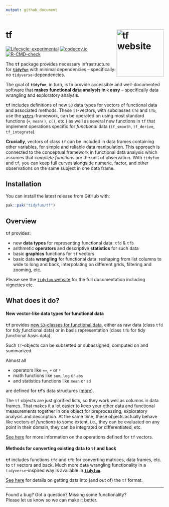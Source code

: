 ```yaml
---
output: github_document
---
```


<!-- README.md is generated from README.Rmd. Please edit that file -->

# tf <a href="https://tidyfun.github.io/tf/"><img src="https://github.com/tidyfun/tidyfun/blob/master/man/figures/logo.gif?raw=true" align="right" height="150" alt="tf website" /></a>

<!-- badges: start -->
[![Lifecycle: experimental](https://img.shields.io/badge/lifecycle-experimental-orange.svg)](https://lifecycle.r-lib.org/articles/stages.html#experimental)
[![codecov.io](https://codecov.io/github/tidyfun/tf/coverage.svg?branch=main)](https://codecov.io/github/tidyfun/tf/branch/main)
[![R-CMD-check](https://github.com/tidyfun/tf/actions/workflows/full-check.yaml/badge.svg)](https://github.com/tidyfun/tf/actions/workflows/full-check.yaml)
<!-- badges: end -->

The **`tf`** package provides necessary infrastructure for [**`tidyfun`**](https://tidyfun.github.io/tidyfun) with minimal dependencies -- specifically: no `tidyverse`-dependencies.  

The goal of **`tidyfun`**, in turn, is to provide accessible and well-documented software that **makes functional data analysis in `R` easy** -- specifically data wrangling and exploratory analysis. 

**`tf`** includes definitions of new `S3` data types for vectors of
functional data and associated methods. These `tf`-vectors, with
subclasses `tfd` and `tfb`, use the [**`vctrs`**](https://vctrs.r-lib.org/)-framework, can be operated
on using most standard functions (`+`, `mean()`, `c()`, etc.) as well as
several new functions in `tf` that implement operations specific for
*functional* data (`tf_smooth`, `tf_derive`, `tf_integrate`).

**Crucially**, vectors of class `tf` can be included in data frames containing other variables, for simple and reliable data manipulation. This approach is connected to the conceptual framework in functional data analysis which assumes that _complete functions_ are the unit of observation. With `tidyfun` and `tf`, you can keep full curves  alongside numeric, factor, and other observations on the same subject in one data frame. 

## Installation

You can install the latest release from GitHub with:

```r
pak::pak("tidyfun/tf")
```

## Overview

**`tf`** provides:

- new **data types** for representing functional data: `tfd` & `tfb`
- arithmetic **operators** and descriptive **statistics** for such data
- basic **graphics** functions for `tf` vectors
- basic data **wrangling** for functional data: reshaping from list columns to wide to long and back, interpolating on different grids, filtering and zooming, etc. 

Please see the [`tidyfun` website](https://tidyfun.github.io/tidyfun) for the full documentation including vignettes etc.

## What does it do?

#### New vector-like data types for functional data

**`tf`** provides [new `S3`-classes for functional data](https://tidyfun.github.io/tidyfun/reference/index.html#section-tf-sub-classes-constructors-converters), either as raw data (class `tfd` for *t*idy *f*unctional *d*ata) or in basis representation (class `tfb` for *t*idy *f*unctional *b*asis data). 

Such `tf`-objects can be subsetted or subassigned, computed on and summarized. 

Almost all

- operators like `==`, `+` or `*`
- math functions like `sum`, `log` or `abs` 
- and statistics functions like `mean` or `sd`  

are defined for **`tf`**'s data structures ([more](https://tidyfun.github.io/tidyfun/reference/index.html#section-arithmetic-logical-and-summary-functions)).

The `tf` objects are just glorified lists, so they work well as columns in data frames. That makes it a lot easier to keep your other data and functional measurements together in one object for preprocessing, exploratory analysis and description. At the same time, these objects actually behave like vectors of *functions* to some extent, i.e., they can be evaluated on any point in their domain, they can be integrated or differentiated, etc.

[See here](https://tidyfun.github.io/tidyfun/articles/x01_tf_Vectors.html) for more information on the operations defined for `tf` vectors. 

#### Methods for converting existing data to `tf` and back

**`tf`** includes functions `tfd` and `tfb` for converting matrices, data frames, etc. to `tf` vectors and back. 
Much more data wrangling functionality in a `tidyverse`-inspired way is available in [**`tidyfun`**](https://tidyfun.github.io/tidyfun). 

[See here](https://tidyfun.github.io/tidyfun/articles/x02_Conversion.html) for details on getting data into (and out of) the `tf` format.

----------------------

Found a bug? Got a question? Missing some functionality?   
Please let us know so we can make it better.

